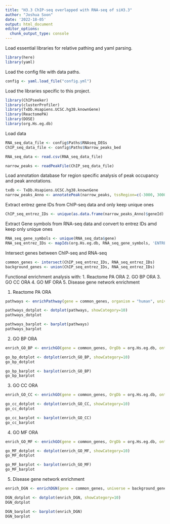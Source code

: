 ```yaml
---
title: "H3.3 ChIP-seq overlapped with RNA-seq of siH3.3"
author: "Joshua Soon"
date: '2022-18-05'
output: html_document
editor_options: 
  chunk_output_type: console
---
```


Load essential libraries for relative pathing and yaml parsing.
```r
library(here)
library(yaml)
```


Load the config file with data paths.
```r
config <- yaml.load_file("config.yml")
```



Load the libraries specific to this project.
```r
library(ChIPseeker)
library(clusterProfiler)
library(TxDb.Hsapiens.UCSC.hg38.knownGene)
library(ReactomePA)
library(DOSE)
library(org.Hs.eg.db)
```



Load data
```r
RNA_seq_data_file <- config$Paths$RNAseq_DEGs
ChIP_seq_data_file <- config$Paths$Narrow_peaks_bed

RNA_seq_data <- read.csv(RNA_seq_data_file)

narrow_peaks <- readPeakFile(ChIP_seq_data_file)
```



Load annotation database for region specific analysis of peak occupancy and peak annotations.
```r
txdb <- TxDb.Hsapiens.UCSC.hg38.knownGene
narrow_peaks_Anno <- annotatePeak(narrow_peaks, tssRegion=c(-3000, 3000), TxDb=txdb, annoDb="org.Hs.eg.db")
```



Extract entrez gene IDs from ChIP-seq data and only keep unique ones
```r
ChIP_seq_entrez_IDs <- unique(as.data.frame(narrow_peaks_Anno)$geneId)
```



Extract Gene symbols from RNA-seq data and convert to entrez IDs amd keep only unique ones
```r
RNA_seq_gene_symbols <- unique(RNA_seq_data$gene)
RNA_seq_entrez_IDs <- mapIds(org.Hs.eg.db, RNA_seq_gene_symbols, 'ENTREZID', 'SYMBOL')
```


Intersect genes between ChIP-seq and RNA-seq
```r
common_genes <- intersect(ChIP_seq_entrez_IDs, RNA_seq_entrez_IDs)
background_genes <- union(ChIP_seq_entrez_IDs, RNA_seq_entrez_IDs)
```



Functional enrichment analysis with:
1. Reactome PA ORA
2. GO BP ORA
3. GO CC ORA
4. GO MF ORA
5. Disease gene network enrichment


1. Reactome PA ORA
```r
pathways <- enrichPathway(gene = common_genes, organism = "human", universe = background_genes)

pathways_dotplot <- dotplot(pathways, showCategory=10)
pathways_dotplot

pathways_barplot <- barplot(pathways)
pathways_barplot
```



2. GO BP ORA
```r
enrich_GO_BP <- enrichGO(gene = common_genes, OrgDb = org.Hs.eg.db, ont = "BP", universe = background_genes)

go_bp_dotplot <- dotplot(enrich_GO_BP, showCategory=10)
go_bp_dotplot

go_bp_barplot <- barplot(enrich_GO_BP)
go_bp_barplot
```



3. GO CC ORA
```r
enrich_GO_CC <- enrichGO(gene = common_genes, OrgDb = org.Hs.eg.db, ont = "CC", universe = background_genes)

go_cc_dotplot <- dotplot(enrich_GO_CC, showCategory=10)
go_cc_dotplot

go_cc_barplot <- barplot(enrich_GO_CC)
go_cc_barplot
```



4. GO MF ORA
```r
enrich_GO_MF <- enrichGO(gene = common_genes, OrgDb = org.Hs.eg.db, ont = "MF", universe = background_genes)

go_MF_dotplot <- dotplot(enrich_GO_MF, showCategory=10)
go_MF_dotplot

go_MF_barplot <- barplot(enrich_GO_MF)
go_MF_barplot
```



5. Disease gene network enrichment
```r
enrich_DGN <- enrichDGN(gene = common_genes, universe = background_genes)

DGN_dotplot <- dotplot(enrich_DGN, showCategory=10)
DGN_dotplot

DGN_barplot <- barplot(enrich_DGN)
DGN_barplot
```
